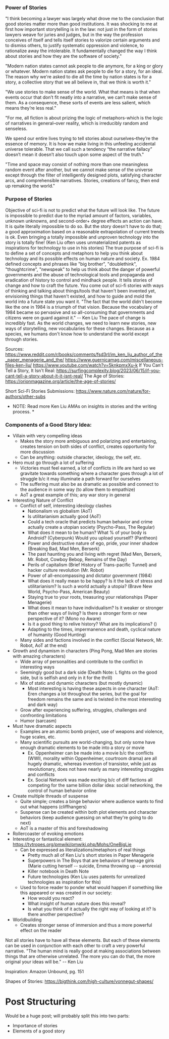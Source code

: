### Power of Stories
"I think becoming a lawyer was largely what drove me to the conclusion that
good stories matter more than good institutions. It was shocking to me at first
how important storytelling is in the law: not just in the form of stories lawyers
weave for juries and judges, but in the way the profession conceives of itself
and tells itself stories to valorize certain arguments and to dismiss others,
to justify systematic oppression and violence, to rationalize away the intolerable.
It fundamentally changed the way I think about stories and how they are the software of society."

"Modern nation states cannot ask people to die anymore, for a king or glory or whatever.
Modern nation states ask people to die for a story, for an ideal. The reason why we're asked to die all the time
by nation states is for a story, a collective story that we all believe in, that we think is worth it."

"We use stories to make sense of the world. What that means is that when events occur that don’t fit neatly into a narrative,
we can’t make sense of them. As a consequence, these sorts of events are less salient, which means they’re less real."

"For me, all fiction is about prizing the logic of metaphors-which is the logic of narratives in general–over reality, which is irreducibly random and senseless.

We spend our entire lives trying to tell stories about ourselves–they’re the essence of memory. It is how we make living in this unfeeling accidental universe tolerable.
That we call such a tendency “the narrative fallacy” doesn’t mean it doesn’t also touch upon some aspect of the truth."

"Time and space may consist of nothing more than one meaningless random event after another, but we cannot make sense of the universe
except through the filter of intelligently designed plots, satisfying character arcs, and comprehensible narratives.
Stories, creations of fancy, then end up remaking the world."

### Purpose of Stories

Objective of sci-fi is not to predict what the future will look like.
The future is impossible to predict due to the myriad amount of factors, variables, unknown unknowns, and second-order+ degree effects an action can have.
It is quite literally impossible to do so.
But the story doesn't have to do that; a good approximation based on a reasonable extrapolation of current trends is ok.
Even bringing a totally impossible and unproven technology into the story is totally fine!
(Ken Liu often uses unmaterialized patents as inspirations for technology to use in his stories)
The true purpose of sci-fi is to define a set of concepts and metaphors to help you think about technology and its possible effects on human nature and society.
Ex. 1984 defined concepts and phrases like "big brother", "doublethink", "thoughtcrime", "newspeak" to help us think about the danger of
powerful governments and the abuse of technological tools and propaganda and eradication of history to control and mindhack people.
It tells stories of change and how to craft the future. You come out of sci-fi stories with ways of thinking and talking about
things/tools that haven't been invented yet, envisioning things that haven't existed, and how to guide and mold the world into a future state you want it.
"The fact that the world didn't become like the one in 1984 is a triumph of that vision.
Because the vocabulary of 1984 became so pervasive and so all-consuming that governments and citizens were on guard against it." -- Ken Liu
The pace of change is incredibly fast. As the world changes, we need to learn new stories, new ways of storytelling, new vocabularies for these changes.
Because as a species, we humans don't know how to understand the world except through stories.

Sources:
https://www.reddit.com/r/books/comments/fsd3rl/im_ken_liu_author_of_the_paper_menagerie_and_the/
https://www.guernicamag.com/miscellaneous-files-ken-liu/
https://www.youtube.com/watch?v=5knkpmxXu-k
If You Can't Tell a Story, It Isn't Real: https://surfingcomplexity.blog/2023/06/15/if-you-cant-tell-a-story-about-it-it-isnt-real/
The Age of Stories: https://orionmagazine.org/article/the-age-of-stories/

Short Sci-Fi Stories Submissions: https://www.nature.com/nature/for-authors/other-subs

* NOTE: Read more Ken Liu AMAs on insights in stories and the writing process. *

### Components of a Good Story Idea:
* Villain with very compelling ideas
  * Makes the story more ambiguous and polarizing and entertaining, creates tension on both sides of conflict, creates opportunity for more discussion
  * Can be anything: outside character, ideology, the self, etc.
* Hero must go through a lot of suffering
  * Victories must feel earned, a lot of conflicts in life are hard so we gravitate towards something where a character
  goes through a lot of struggle b/c it may illuminate a path forward for ourselves
  * The suffering must also be as dramatic as possible and connect to the audience in some way (to allow them to empathize)
  * AoT a great example of this; any war story in general
* Interesting Nature of Conflict
  * Conflict of self, interesting ideology clashes
    * Nationalism vs globalism (AoT)
    * Is utilitarianism actually good (AoT)
    * Could a tech oracle that predicts human behavior and crime actually create a utopian society (Psycho-Pass, The Regular)
    * What does it mean to be human? What % of your body is Android? (Cyberpunk) Would you upload yourself? (Pantheon)
    * Power and destructive nature of ego, pride, your inner shadow (Breaking Bad, Mad Men, Berserk)
    * The past haunting you and living with regret (Mad Men, Berserk, Mr. Robot, Cowboy Bebop, Remains of the Day)
    * Perils of capitalism (Brief History of Trans-pacific Tunnel) and hacker culture revolution (Mr. Robot)
    * Power of all-encompassing and dictator government (1984)
    * What does it really mean to be happy? Is it the lack of stress and utilitarianism? Is such a world actually a utopia? (Brave New World, Psycho-Pass, American Beauty)
    * Staying true to your roots, treasuring your relationships (Paper Menagerie)
    * What does it mean to have individualism? Is it weaker or stronger than other ways of living? Is there a stronger form or new perspective of it? (Mono no Aware)
    * Is it a good thing to relive history? What are its implications? ()
    * Adapting to the times, impermanence and death, cyclical nature of humanity (Good Hunting)
  * Many sides and factions involved in the conflict (Social Network, Mr. Robot, AoT at the end)
* Growth and dynamism in characters (Ping Pong, Mad Men are stories with amazing characters)
  * Wide array of personalities and contribute to the conflict in interesting ways
  * Seemingly good but a dark side (Death Note: L fights on the good side, but is selfish and only in it for the thrill)
  * Mix of static and dynamic characters (but mostly dynamic)
    * Most interesting is having these aspects in one character (AoT: Eren changes a lot throughout the series, but the goal for freedom remains the same and is twisted in the most interesting and dark way)
  * Grow after experiencing suffering, struggles, challenges and confronting limitations
  * Humor (sarcasm)
* Must have dramatic aspects
  * Examples are an atomic bomb project, use of weapons and violence, huge scales, etc.
  * Many scientific pursuits are world-changing, but only some have enough dramatic elements to be made into a story or movie
    * Ex. Oppenheimer can be made into a movie b/c the conflicts (WWII, morality within Oppenheimer, courtroom drama) are all hugely dramatic,
    whereas invention of transistor, while just as revolutionary, does not have nearly as many interesting struggles and conflicts
    * Ex. Social Network was made exciting b/c of diff factions all competing for the same billion dollar idea: social networking, the control of human behavior online
* Create multiple threads of suspense
  * Quite simple; creates a binge behavior where audience wants to find out what happens (cliffhangers)
  * Suspense can be created within both plot elements and character behaviors (keep audience guessing on what they're going to do next)
  * AoT is a master of this and foreshadowing
* Rollercoaster of evoking emotions
* Interesting or fantastical element: https://tvtropes.org/pmwiki/pmwiki.php/Mohs/OneBigLie
  * Can be expressed as literalizations/metaphors of real things
    * Pretty much all of Ken Liu's short stories in Paper Menagerie
    * Superpowers in The Boys that are behaviors of teenage girls (Marie cutting herself -- suicide, Emma throwing up -- anorexia)
    * Killer notebook in Death Note
    * Future technologies (Ken Liu uses patents for unrealized technologies as inspiration for this)
  * Used to force reader to ponder what would happen if something like this appeared or was created in our society:
    * How would you react?
    * What insight of human nature does this reveal?
    * Is what you think of it actually the right way of looking at it? Is there another perspective?
* Worldbuilding
  * Creates stronger sense of immersion and thus a more powerful effect on the reader

Not all stories have to have all these elements. But each of these elements can be used in conjunction with each other to craft a very powerful narrative.
"The human mind is really good at making associations between things that are otherwise unrelated. The more you can do that, the more original your ideas will be." -- Ken Liu

Inspiration: Amazon Unbound, pg. 151

Shapes of Stories: https://bigthink.com/high-culture/vonnegut-shapes/

# Post Structuring
Would be a huge post; will probably split this into two parts:
* Importance of stories
* Elements of a good story
